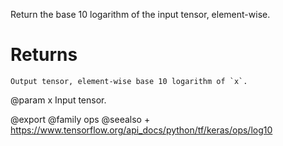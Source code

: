 Return the base 10 logarithm of the input tensor, element-wise.

# Returns
    Output tensor, element-wise base 10 logarithm of `x`.

@param x Input tensor.

@export
@family ops
@seealso
+ <https://www.tensorflow.org/api_docs/python/tf/keras/ops/log10>
